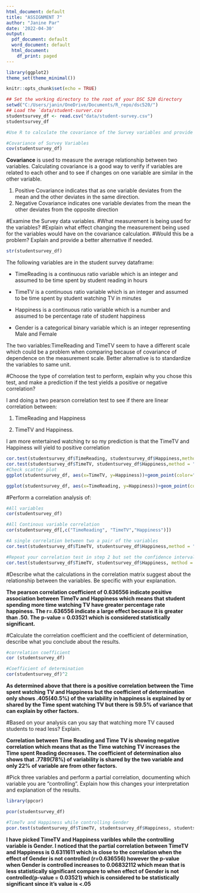 ---
html_document: default
title: "ASSIGNMENT 7"
author: "Janine Par"
date: '2022-04-30'
output:
  pdf_document: default
  word_document: default
  html_document:
    df_print: paged
---


```{r echo=FALSE}
library(ggplot2)
theme_set(theme_minimal())
```

```{r setup, include=FALSE}
knitr::opts_chunk$set(echo = TRUE)
```

```{r}
## Set the working directory to the root of your DSC 520 directory
setwd("C:/Users/janin/OneDrive/Documents/R_repo/dsc520/")
## Load the `data/student-surver.csv
studentsurvey_df <- read.csv("data/student-survey.csv")
studentsurvey_df

#Use R to calculate the covariance of the Survey variables and provide an explanation of why you would use this calculation and what the results indicate.

#Covariance of Survey Variables
cov(studentsurvey_df)
```

**Covariance** is used to measure the average relationship between two variables. Calculating covariance is a good way to verify if variables are related to each other and to see if changes on one variable are similar in the other variable.

1. Positive Covariance indicates that as one variable deviates from the mean and the other deviates in the same direction.
1. Negative Covariance indicates one variable deviates from the mean the other deviates from the opposite direction


#Examine the Survey data variables. #What measurement is being used for the variables? 
#Explain what effect changing the measurement being used for the variables would have on the covariance calculation. 
#Would this be a problem? Explain and provide a better alternative if needed.

```{r}
str(studentsurvey_df)
```
The following variables are in the student survey dataframe:

- TimeReading is a continuous ratio variable which is an integer and assumed to be time spent by student reading in hours 

- TimeTV  is a continuous ratio variable which is an integer and assumed to be time spent by student watching TV  in minutes 

- Happiness is a continuous ratio variable  which is a number and assumed to be percentage rate of student happiness
 
- Gender is a categorical binary variable which is an integer representing Male and Female

The two variables:TimeReading and TimeTV seem to have a different scale which could be a problem when comparing because of covariance of dependence on the measurement scale. Better alternative is to standardize the variables to same unit.


#Choose the type of correlation test to perform, explain why you chose this test, and make a prediction if the test yields a positive or negative correlation?

I and doing a two pearson correlation test to see if there are linear correlation between: 

1. TimeReading and Happiness

1. TimeTV and Happiness. 

I am more entertained watching tv so my prediction is that the TimeTV and Happiness will yield to positive correlation 

```{r}
cor.test(studentsurvey_df$TimeReading, studentsurvey_df$Happiness,method = "pearson")
cor.test(studentsurvey_df$TimeTV, studentsurvey_df$Happiness,method = "pearson")
#Check scatter plot
ggplot(studentsurvey_df, aes(x=TimeTV, y=Happiness))+geom_point(color="darkblue")+stat_smooth(method=lm, se=FALSE, color="red")

ggplot(studentsurvey_df, aes(x=TimeReading, y=Happiness))+geom_point(color="darkblue")+stat_smooth(method=lm, se=FALSE, color="red")


```
  

#Perform a correlation analysis of:


```{r}
#All variables
cor(studentsurvey_df)

#All Continous variable correlation
cor(studentsurvey_df[,c("TimeReading", "TimeTV","Happiness")])

#A single correlation between two a pair of the variables
cor.test(studentsurvey_df$TimeTV, studentsurvey_df$Happiness,method = "pearson")

#Repeat your correlation test in step 2 but set the confidence interval at 99%
cor.test(studentsurvey_df$TimeTV, studentsurvey_df$Happiness, method = "pearson",conf.level = 0.99)

```

#Describe what the calculations in the correlation matrix suggest about the relationship between the variables. Be specific with your explanation.

**The pearson correlation coefficient of 0.636556 indicate positive association between TimeTv and Happiness which means that student spending more time watching TV have greater percentage rate happiness. The r=.636556 indicate a large effect because it is greater than .50. The p-value = 0.03521 which is considered statistically significant. **

#Calculate the correlation coefficient and the coefficient of determination, describe what you conclude about the results.
```{r}
#correlation coefficient
cor (studentsurvey_df)

#Coefficient of determination
cor(studentsurvey_df)^2
```
**As determined above that there is a positive correlation between the Time spent watching TV and Happiness but the coefficient of determination only shows .405(40.5%) of the variability in happiness is explained by or shared by the Time spent watching TV but there is 59.5% of variance that can explain by other factors.**

#Based on your analysis can you say that watching more TV caused students to read less? Explain.

**Correlation between Time Reading and Time TV is showing negative correlation which means that  as the Time watching TV increases the Time spent Reading decreases. The coefficient of determination also shows that .7789(78%) of variability is shared by the two variable and only 22% of variable are from other factors.** 


#Pick three variables and perform a partial correlation, documenting which variable you are “controlling”. Explain how this changes your interpretation and explanation of the results.
```{r}

library(ppcor)

pcor(studentsurvey_df)

#TimeTv and Happiness while controlling Gender
pcor.test(studentsurvey_df$TimeTV, studentsurvey_df$Happiness, studentsurvey_df$Gender)

```
**I have picked TimeTV and Happiness varibles while the controlling variable is Gender. I noticed that the partial correlation between TimeTV and Happiness is 0.6311611 which is close to the correlation when the effect of Gender is not controlled (r=0.636556) however the p-value when Gender is controlled increases to 0.06832112 which mean that is less statistically significant compare to when effect of Gender is not controlled(p-value = 0.03521) which is considered to be statistically significant since it's value is <.05 **